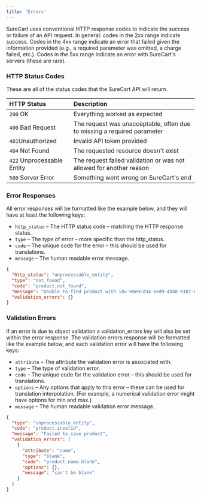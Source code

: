 ```yaml
---
title: 'Errors'
---
```


SureCart uses conventional HTTP response codes to indicate the success or failure of an API request. In general: codes in the 2xx range indicate success. Codes in the 4xx range indicate an error that failed given the information provided (e.g., a required parameter was omitted, a charge failed, etc.). Codes in the 5xx range indicate an error with SureCart's servers (these are rare).

### HTTP Status Codes

These are all of the status codes that the SureCart API will return.

| HTTP Status                | Description                                                             |
| :------------------------- | :---------------------------------------------------------------------- |
| `200` OK                   | Everything worked as expected                                           |
| `400` Bad Request          | The request was unacceptable, often due to missing a required parameter |
| `401`Unauthorized          | Invalid API token provided                                              |
| `404` Not Found            | The requested resource doesn't exist                                    |
| `422` Unprocessable Entity | The request failed validation or was not allowed for another reason     |
| `500` Server Error         | Something went wrong on SureCart's end                                  |

### Error Responses

All error responses will be formatted like the example below, and they will have at least the following keys:

* `http_status` – The HTTP status code – matching the HTTP response status.
* `type` – The type of error – more specific than the http\_status.
* `code` – The unique code for the error – this should be used for translations.
* `message` – The human readable error message.

```json
{
  "http_status": "unprocessable_entity",
  "type": "not_found",
  "code": "product.not_found",
  "message": "Unable to find product with id='e0e92d34-aed9-4bb8-9107-89309370c4b'",
  "validation_errors": {}
}
```

### Validation Errors

If an error is due to object validation a validation\_errors key will also be set within the error response. The validation errors response will be formatted like the example below, and each validation error will have the following keys:

* `attribute` – The attribute the validation error is associated with.
* `type` – The type of validation error.
* `code` – The unique code for the validation error – this should be used for translations.
* `options` – Any options that apply to this error – these can be used for translation interpolation. (For example, a numerical validation error might have options for min and max.)
* `message` – The human readable validation error message.

```json
{
  "type": "unprocessable_entity",
  "code": "product.invalid",
  "message": "Failed to save product",
  "validation_errors": [
    {
      "attribute": "name",
      "type": "blank",
      "code": "product.name.blank",
      "options": {},
      "message": "can't be blank"
    }
  ]
}
```